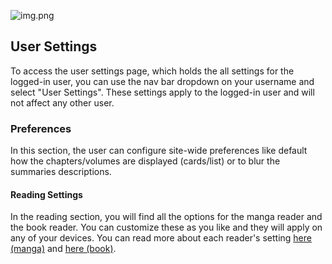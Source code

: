 
![img.png](../../../public/guides/user-settings/user-settings-page.png)

## User Settings
To access the user settings page, which holds the all settings for the logged-in user, you can use the nav bar dropdown on your username and select "User Settings". These settings apply to the logged-in user and will not affect any other user.

### Preferences
In this section, the user can configure site-wide preferences like default how the chapters/volumes are displayed (cards/list) or to blur the summaries descriptions.

#### Reading Settings
In the reading section, you will find all the options for the manga reader and the book reader. You can customize these as you like and they will apply on any of your devices. You can read more about each reader's setting [here (manga)](https://wiki.kavitareader.com/guides/webreader) and [here (book)](https://wiki.kavitareader.com/guides/bookreader).

